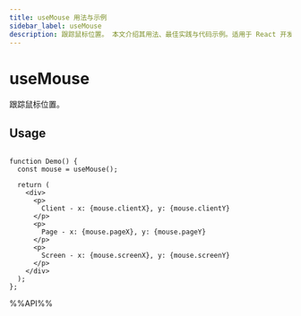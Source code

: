 ```yaml
---
title: useMouse 用法与示例
sidebar_label: useMouse
description: 跟踪鼠标位置。 本文介绍其用法、最佳实践与代码示例。适用于 React 开发中需要处理副作用的场景。
---
```

# useMouse

跟踪鼠标位置。

## Usage

```tsx live

function Demo() {
  const mouse = useMouse();

  return (
    <div>
      <p>
        Client - x: {mouse.clientX}, y: {mouse.clientY}
      </p>
      <p>
        Page - x: {mouse.pageX}, y: {mouse.pageY}
      </p>
      <p>
        Screen - x: {mouse.screenX}, y: {mouse.screenY}
      </p>
    </div>
  );
};

```

%%API%%